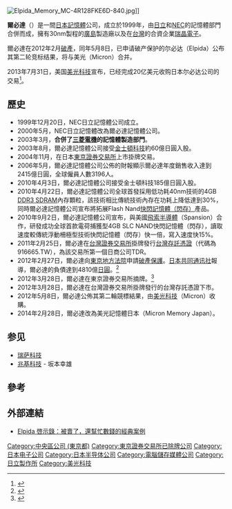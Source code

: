 {{Infobox company
| name             = 美光日本
| name_en          = Micron Memory Japan
| logo             = [[File:Elpida_Memory_Logo.svg|160px]]<br>1999-2012<br>[[File:Micron.png|160px]]<br>2012至今
| caption          = 
| type             = [[子公司|子公司]]
| genre            = 
| fate             = 
| predecessor      = 
| successor        = 
| foundation       = 1999年12月20日
| founder          = 
| defunct          = 
| location         = {{JPN}}<br />
[[東京都|東京都]][[中央区_(東京都)|中央区]][[八重洲|八重洲]]2丁目2番1号
| area_served      = 
| key_people       = 木下嘉隆([[代表取締役|代表取締役]])、坂本幸雄
| industry         = [[半導體|半導體產業]]
| products         = [[DRAM|DRAM]]
| services         = 
| revenue          = 
| operating_income = 
| net_income       = 
| aum              = 
| assets           = 
| equity           = 
| owner            = 
| num_employees    =  
| parent           = [[美光公司|美光公司]]
| divisions        = 
| subsid           = 
| homepage         =  {{Official|https://jp.micron.com/home|Micron Technology, Inc.}}
| footnotes        = 
| intl             = 
}}
[[File:Elpida_Memory_MC-4R128FKE6D-840.jpg|thumb]]]]

'''爾必達'''（{{lang-en|'''Elpida Memory, Inc.'''}}）是一間[[日本|日本]][[記憶體|記憶體]]公司，成立於1999年，由[[日立製作所|日立]]和[[NEC|NEC]]的記憶體部門合併而成，擁有30nm製程的[[廣島|廣島]]製造廠以及在[[台灣|台灣]]的合資企業[[力晶|瑞晶電子]]。

爾必達在2012年2月[[破產|破產]]，同年5月8日，已申请破产保护的尔必达（Elpida）公布其第二轮竞标结果，将与美光（Micron）合并。

2013年7月31日，美国[[美光科技|美光科技]]宣布，已经完成20亿美元收购日本尔必达公司的交易<ref>{{Cite web |url=http://tech.qq.com/a/20130801/013105.htm |title=美光20亿美元吞并尔必达移动存储巨头诞生 |accessdate=2015-01-06 |archive-date=2015-01-06 |archive-url=https://web.archive.org/web/20150106085728/http://tech.qq.com/a/20130801/013105.htm |dead-url=no }}</ref>。

==歷史==
*1999年12月20日，NEC日立記憶體公司成立。
*2000年5月，NEC日立記憶體改為爾必達記憶體公司。
*2003年3月，'''合併了[[三菱電機|三菱電機]]的記憶體製造部門'''。
*2003年8月，爾必達記憶體公司接受[[金士頓科技|金士頓科技]]約60億日圓入股。
*2004年11月，在日本[[東京證券交易所|東京證券交易所]]上市掛牌交易。
*2006年5月，爾必達記憶體公司公佈的財報顯示爾必達年度銷售收入達到2415億日圓，全球僱員人數3196人。
*2010年4月3日，爾必達記憶體公司接受金士頓科技185億日圓入股。
*2010年4月22日，爾必達記憶體公司全球首發採用低功耗40nm技術的4GB [[DDR3_SDRAM|DDR3 SDRAM]]內存顆粒，該技術相比傳統技術內存在功耗上降低達到30%，同時爾必達記憶體公司宣布將拓展Flash Nand[[快閃記憶體|快閃記憶體（閃存）]]產品。
*2010年9月2日，爾必達記憶體公司宣布，與美國[[飛索半導體|飛索半導體]]（Spansion）合作，研發成功全球首款電荷捕獲型4GB SLC NAND快閃記憶體（閃存），讀取速度較傳統浮動柵極型技術快閃記憶體（閃存）快一倍，寫入速度快15%。
*2011年2月25日，爾必達在[[台灣證券交易所|台灣證券交易所]]掛牌發行[[台灣存託憑證|台灣存託憑證]]（代碼為916665.TW），為該交易所第一個日商公司TDR。
*2012年2月27日，爾必達向[[東京地方法院|東京地方法院]]申請[[破產保護|破產保護]]。[[日本|日本]][[共同通讯社|共同通讯社]]報導，爾必達的負債達到4810億[[日圓|日圓]]。<ref>{{Cite web |url=http://finance.sina.com.cn/chanjing/gsnews/20120227/164511463044.shtml |title=日本芯片巨头尔必达申请破产保护 |accessdate=2015-01-06 |archive-date=2015-01-06 |archive-url=https://web.archive.org/web/20150106075718/http://finance.sina.com.cn/chanjing/gsnews/20120227/164511463044.shtml |dead-url=no }}</ref>
*2012年3月28日，爾必達在東京證券交易所摘牌。<ref>{{Cite web |url=http://tech.qq.com/a/20120301/000208.htm |title=日本尔必达破产牵动全球内存版图 |accessdate=2015-01-06 |archive-date=2015-01-06 |archive-url=https://web.archive.org/web/20150106085731/http://tech.qq.com/a/20120301/000208.htm |dead-url=no }}</ref>
*2012年3月28日，爾必達在台灣證券交易所掛牌發行的台灣存託憑證下市。
*2012年5月8日，爾必達公佈其第二輪競標結果，由[[美光科技|美光科技]]（Micron）收購。
*2014年2月28日，爾必達改為美光記憶體日本（Micron Memory Japan）。

== 参见 ==
*[[瑞萨科技|瑞萨科技]]
*[[兆基科技|兆基科技]] - 坂本幸雄

== 參考 ==
{{reflist}}

==外部連結==
*[http://technews.tw/2013/06/20/lets-talk-about-micron_acquire_elpida/ Elpida 啓示錄：被賣了，還幫忙數錢的經典案例] {{Wayback|url=http://technews.tw/2013/06/20/lets-talk-about-micron_acquire_elpida/ |date=20131001203507 }}

{{Electronics industry in Japan}}
{{Authority control}}
{{DEFAULTSORT:Elpida}}
[[Category:中央區公司_(東京都)|Category:中央區公司 (東京都)]]
[[Category:東京證券交易所已除牌公司|Category:東京證券交易所已除牌公司]]
[[Category:日本电子公司|Category:日本电子公司]]
[[Category:日本半导体公司|Category:日本半导体公司]]
[[Category:電腦儲存媒體公司|Category:電腦儲存媒體公司]]
[[Category:日立製作所|Category:日立製作所]]
[[Category:美光科技|Category:美光科技]]